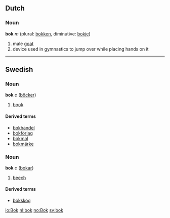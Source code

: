 ==Dutch==
===Noun===
'''bok''' ''m'' (plural: [[bokken]], diminutive: [[bokje]])

# male [[goat]]
# device used in gymnastics to jump over while placing hands on it

----

==Swedish==
===Noun===
'''bok''' ''c'' ([[böcker]])

# [[book]]

====Derived terms====
*[[bokhandel]]
*[[bokförlag]]
*[[bokmal]]
*[[bokmärke]]

===Noun===
'''bok''' ''c'' ([[bokar]])

# [[beech]]

====Derived terms====
*[[bokskog]]

[[io:Bok]]
[[nl:bok]]
[[no:Bok]]
[[sv:bok]]